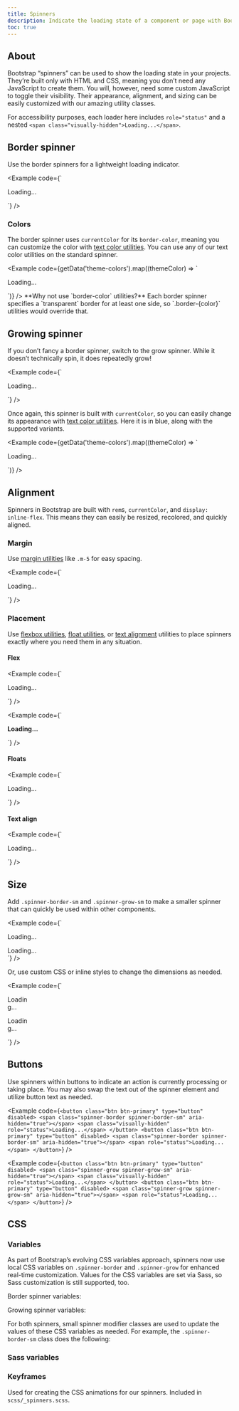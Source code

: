 ```yaml
---
title: Spinners
description: Indicate the loading state of a component or page with Bootstrap spinners, built entirely with HTML, CSS, and no JavaScript.
toc: true
---
```



## About

Bootstrap “spinners” can be used to show the loading state in your projects. They’re built only with HTML and CSS, meaning you don’t need any JavaScript to create them. You will, however, need some custom JavaScript to toggle their visibility. Their appearance, alignment, and sizing can be easily customized with our amazing utility classes.

For accessibility purposes, each loader here includes `role="status"` and a nested `<span class="visually-hidden">Loading...</span>`.

<Callout name="info-prefersreducedmotion" />

## Border spinner

Use the border spinners for a lightweight loading indicator.

<Example code={`<div class="spinner-border" role="status">
    <span class="visually-hidden">Loading...</span>
  </div>`} />

### Colors

The border spinner uses `currentColor` for its `border-color`, meaning you can customize the color with [text color utilities][color]. You can use any of our text color utilities on the standard spinner.

<Example code={getData('theme-colors').map((themeColor) => `<div class="spinner-border text-${themeColor.name}" role="status">
    <span class="visually-hidden">Loading...</span>
  </div>`)} />

<Callout>
**Why not use `border-color` utilities?** Each border spinner specifies a `transparent` border for at least one side, so `.border-{color}` utilities would override that.
</Callout>

## Growing spinner

If you don’t fancy a border spinner, switch to the grow spinner. While it doesn’t technically spin, it does repeatedly grow!

<Example code={`<div class="spinner-grow" role="status">
    <span class="visually-hidden">Loading...</span>
  </div>`} />

Once again, this spinner is built with `currentColor`, so you can easily change its appearance with [text color utilities][color]. Here it is in blue, along with the supported variants.

<Example code={getData('theme-colors').map((themeColor) => `<div class="spinner-grow text-${themeColor.name}" role="status">
    <span class="visually-hidden">Loading...</span>
  </div>`)} />

## Alignment

Spinners in Bootstrap are built with `rem`s, `currentColor`, and `display: inline-flex`. This means they can easily be resized, recolored, and quickly aligned.

### Margin

Use [margin utilities][margin] like `.m-5` for easy spacing.

<Example code={`<div class="spinner-border m-5" role="status">
    <span class="visually-hidden">Loading...</span>
  </div>`} />

### Placement

Use [flexbox utilities][flex], [float utilities][float], or [text alignment][text] utilities to place spinners exactly where you need them in any situation.

#### Flex

<Example code={`<div class="d-flex justify-content-center">
    <div class="spinner-border" role="status">
      <span class="visually-hidden">Loading...</span>
    </div>
  </div>`} />

<Example code={`<div class="d-flex align-items-center">
    <strong role="status">Loading...</strong>
    <div class="spinner-border ms-auto" aria-hidden="true"></div>
  </div>`} />

#### Floats

<Example code={`<div class="clearfix">
    <div class="spinner-border float-end" role="status">
      <span class="visually-hidden">Loading...</span>
    </div>
  </div>`} />

#### Text align

<Example code={`<div class="text-center">
    <div class="spinner-border" role="status">
      <span class="visually-hidden">Loading...</span>
    </div>
  </div>`} />

## Size

Add `.spinner-border-sm` and `.spinner-grow-sm` to make a smaller spinner that can quickly be used within other components.

<Example code={`<div class="spinner-border spinner-border-sm" role="status">
    <span class="visually-hidden">Loading...</span>
  </div>
  <div class="spinner-grow spinner-grow-sm" role="status">
    <span class="visually-hidden">Loading...</span>
  </div>`} />

Or, use custom CSS or inline styles to change the dimensions as needed.

<Example code={`<div class="spinner-border" style="width: 3rem; height: 3rem;" role="status">
    <span class="visually-hidden">Loading...</span>
  </div>
  <div class="spinner-grow" style="width: 3rem; height: 3rem;" role="status">
    <span class="visually-hidden">Loading...</span>
  </div>`} />

## Buttons

Use spinners within buttons to indicate an action is currently processing or taking place. You may also swap the text out of the spinner element and utilize button text as needed.

<Example code={`<button class="btn btn-primary" type="button" disabled>
    <span class="spinner-border spinner-border-sm" aria-hidden="true"></span>
    <span class="visually-hidden" role="status">Loading...</span>
  </button>
  <button class="btn btn-primary" type="button" disabled>
    <span class="spinner-border spinner-border-sm" aria-hidden="true"></span>
    <span role="status">Loading...</span>
  </button>`} />

<Example code={`<button class="btn btn-primary" type="button" disabled>
    <span class="spinner-grow spinner-grow-sm" aria-hidden="true"></span>
    <span class="visually-hidden" role="status">Loading...</span>
  </button>
  <button class="btn btn-primary" type="button" disabled>
    <span class="spinner-grow spinner-grow-sm" aria-hidden="true"></span>
    <span role="status">Loading...</span>
  </button>`} />

## CSS

### Variables

<AddedIn version="5.2.0" />

As part of Bootstrap’s evolving CSS variables approach, spinners now use local CSS variables on `.spinner-border` and `.spinner-grow` for enhanced real-time customization. Values for the CSS variables are set via Sass, so Sass customization is still supported, too.

Border spinner variables:

<ScssDocs name="spinner-border-css-vars" file="scss/_spinners.scss" />

Growing spinner variables:

<ScssDocs name="spinner-grow-css-vars" file="scss/_spinners.scss" />

For both spinners, small spinner modifier classes are used to update the values of these CSS variables as needed. For example, the `.spinner-border-sm` class does the following:

<ScssDocs name="spinner-border-sm-css-vars" file="scss/_spinners.scss" />

### Sass variables

<ScssDocs name="spinner-variables" file="scss/_variables.scss" />

### Keyframes

Used for creating the CSS animations for our spinners. Included in `scss/_spinners.scss`.

<ScssDocs name="spinner-border-keyframes" file="scss/_spinners.scss" />

<ScssDocs name="spinner-grow-keyframes" file="scss/_spinners.scss" />


[color]:   [[docsref:/utilities/colors]]
[flex]:    [[docsref:/utilities/flex]]
[float]:   [[docsref:/utilities/float]]
[margin]:  [[docsref:/utilities/spacing]]
[text]:    [[docsref:/utilities/text]]
